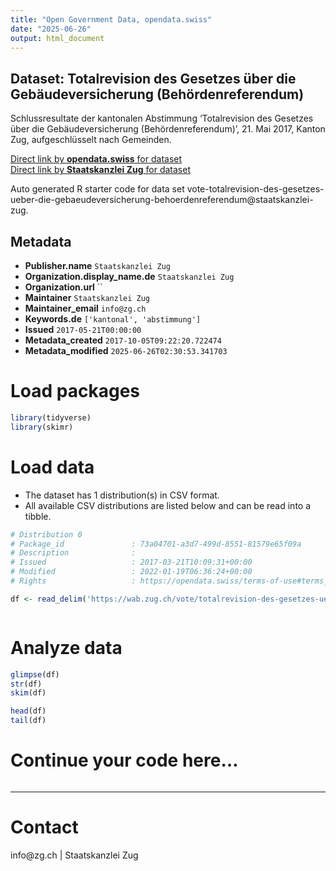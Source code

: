 ```yaml
---
title: "Open Government Data, opendata.swiss"
date: "2025-06-26"
output: html_document
---
```


## Dataset: Totalrevision des Gesetzes über die Gebäudeversicherung (Behördenreferendum)

Schlussresultate der kantonalen Abstimmung 'Totalrevision des Gesetzes über die Gebäudeversicherung (Behördenreferendum)', 21. Mai 2017, Kanton Zug, aufgeschlüsselt nach Gemeinden.

[Direct link by **opendata.swiss** for dataset](https://opendata.swiss/de/dataset/totalrevision-des-gesetzes-uber-die-gebaudeversicherung-behordenreferendum)<br>
[Direct link by **Staatskanzlei Zug** for dataset](https://wab.zug.ch/vote/totalrevision-des-gesetzes-ueber-die-gebaeudeversicherung-behoerdenreferendum/data)

Auto generated R starter code for data set vote-totalrevision-des-gesetzes-ueber-die-gebaeudeversicherung-behoerdenreferendum@staatskanzlei-zug.

## Metadata

- **Publisher.name** `Staatskanzlei Zug`
- **Organization.display_name.de** `Staatskanzlei Zug`
- **Organization.url** ``
- **Maintainer** `Staatskanzlei Zug`
- **Maintainer_email** `info@zg.ch`
- **Keywords.de** `['kantonal', 'abstimmung']`
- **Issued** `2017-05-21T00:00:00`
- **Metadata_created** `2017-10-05T09:22:20.722474`
- **Metadata_modified** `2025-06-26T02:30:53.341703`


# Load packages

```r

library(tidyverse)
library(skimr)

```

# Load data

-   The dataset has 1 distribution(s) in CSV format.
-   All available CSV distributions are listed below and can be read into a tibble.

```r

# Distribution 0
# Package_id               : 73a04701-a3d7-499d-8551-81579e65f09a
# Description              : 
# Issued                   : 2017-03-21T10:09:31+00:00
# Modified                 : 2022-01-19T06:36:24+00:00
# Rights                   : https://opendata.swiss/terms-of-use#terms_by

df <- read_delim('https://wab.zug.ch/vote/totalrevision-des-gesetzes-ueber-die-gebaeudeversicherung-behoerdenreferendum/data-csv')



```

# Analyze data

```r

glimpse(df)
str(df)
skim(df)

head(df)
tail(df)

```

# Continue your code here...

```r

```

------------------------------------------------------------------------

# Contact

info@zg.ch | Staatskanzlei Zug
